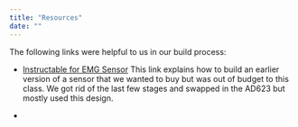 ```yaml
---
title: "Resources"
date: ""
---
```


The following links were helpful to us in our build process:

- [Instructable for EMG Sensor](https://www.instructables.com/Muscle-EMG-Sensor-for-a-Microcontroller/)
This link explains how to build an earlier version of a sensor that we wanted to buy but was out of budget to this class. We got rid of the last few stages and swapped in the AD623 but mostly used this design.

- []()